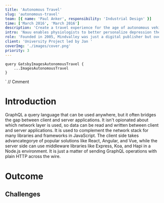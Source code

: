 ```yaml
---
title: 'Autonomous Travel'
slug: 'autonomous-travel'
team: [{ name: 'Paul Anker', responsibility: 'Industrial Design' }]
time: ['March 2016', 'March 2016']
description: 'Create a travel experience for the age of autonomous vehicles.'
intro: 'Nauu enables physiologists to better personalize depression therapy and gives the patient feedback on the progress they make.'
role: 'Founded in 2005, Mindvalley was just a digital publisher but over the past 10 years the company expanded its business dramatically. Mindvalley has opened a few international branches, went offline organizing global events and meetups, started developing iOS/Android apps and learning platforms in-house.'
client: 'University Project led by Jan '
coverImg: './images/cover.png'
priority: 3
---
```



    query GatsbyImagesAutonomousTravel {
        ...ImagesAutonomousTravel
    }
`
// Cmment

# Introduction

GraphQL a query language that can be used anywhere, but it often bridges the gap between client and server applications. It isn't opionated about which network layer is used, so data can be read and written between client and server applications. It is used to complement the network stack for many libraries and frameworks in JavaScript. The client side takes advancategorye of popular solutions like React, Angular, and Vue, while the server side can use middleware libraries like Express, Koa, and Hapi in a Node.js environment. It is just a matter of sending GraphQL operations with plain HTTP across the wire.

# Outcome

<Carousel wrapper>
    <CustomImage imgSrc="attendants" description="Onboarding" />
    <CustomImage imgSrc="attendants2" description="Preferences" />
    <CustomImage imgSrc="attendants3" description="Preference deletion" />
    <CustomImage imgSrc="money" description="Budget" />
    <CustomImage imgSrc="route" description="Mood" />
    <CustomImage imgSrc="route2" description="Destination" />
    <CustomImage imgSrc="route3" description="Generated route" />
    <CustomImage imgSrc="route4" description="Alternative stops" />
    <CustomImage imgSrc="route5" description="Route intervention" />
</Carousel>

## Challenges
